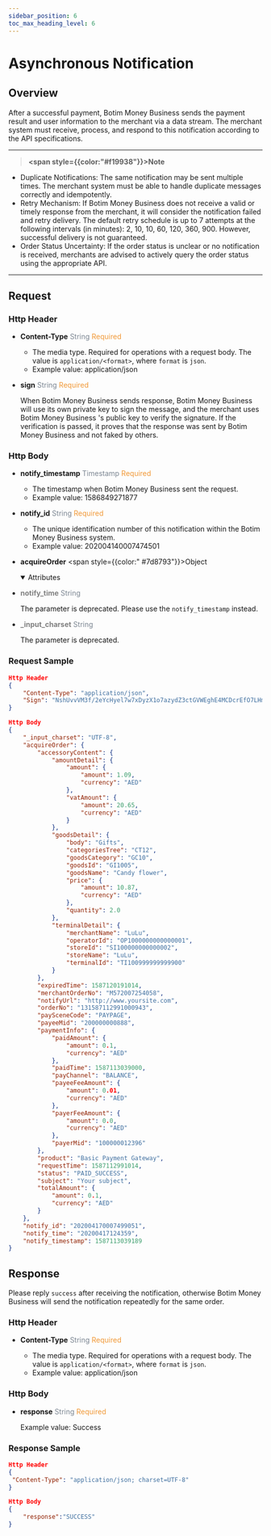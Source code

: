 ```yaml
---
sidebar_position: 6
toc_max_heading_level: 6
---
```




# Asynchronous Notification
## Overview

After a successful payment, Botim Money Business sends the payment result and user information to the merchant via a data stream. The merchant system must receive, process, and respond to this notification according to the API specifications.

---

> **<span style={{color:"#f19938"}}>Note</span>**

  - Duplicate Notifications: The same notification may be sent multiple times. The merchant system must be able to handle duplicate messages correctly and idempotently.
  - Retry Mechanism: If Botim Money Business does not receive a valid or timely response from the merchant, it will consider the notification failed and retry delivery. The default retry schedule is up to 7 attempts at the following intervals (in minutes): 2, 10, 10, 60, 120, 360, 900. However, successful delivery is not guaranteed.
  - Order Status Uncertainty: If the order status is unclear or no notification is received, merchants are advised to actively query the order status using the appropriate API.

---

## Request

### Http Header

- **Content-Type**  <font color = '#7d8793'>String</font>  <font color = '#f19938'>Required</font>

  - The media type. Required for operations with a request body. The value is `application/<format>`, where `format` is `json`.
  - Example value: application/json

- **sign**   <font color = ' #7d8793'>String</font>   <font color = '#f19938'>Required</font>

  When Botim Money Business sends response, Botim Money Business will use its own private key to sign the message, and the merchant uses Botim Money Business 's public key to verify the signature. If the verification is passed, it proves that the response was sent by Botim Money Business and not faked by others.

### Http Body

- **notify_timestamp**  <font color = ' #7d8793'>Timestamp</font>  <font color = '#f19938'>Required</font>
  - The timestamp when Botim Money Business sent the request.
  - Example value: 1586849271877

- **notify_id**  <font color = ' #7d8793'>String</font>  <font color = '#f19938'>Required</font>
  - The unique identification number of this notification within the Botim Money Business system.
  - Example value: 202004140007474501

- **acquireOrder** <span style={{color:" #7d8793"}}>Object</span>

    <details open={true}>
    <summary>Attributes</summary>
      <AcquireOrder />
    </details>

- <font color = 'grey'>**notify_time**</font>  <font color = ' #7d8793'>String</font>  

  The parameter is deprecated. Please use the `notify_timestamp` instead.

- <font color = 'grey'>**_input_charset**</font>  <font color = ' #7d8793'>String</font>  

  The parameter is deprecated. 

### Request Sample

```json
Http Header
{
    "Content-Type": "application/json",
  	"Sign": "NshUvvVM3f/2eYcHyel7w7xDyzX1o7azydZ3ctGVWEghE4MCDcrEfO7LHmuDCQO4tqLwXwIv4pJfPH37X/o4V8q9QaE+gcPPvzO2xlT/Fksocd+gBoBWGz6SaEmD3eKQ7J9SU3+sKLOre9BomzJ5CuzsFAbBrZVw1+0MiwE3NTJvKEL3CW6LhHj2/1bnFMrQeBXP0z2LoqqODORG5Sgy8W9EPlMityjGOtPGMPj6iOK6il1KIeGRBW1wBeP0ZP/n8hwsob/fLygJ8UhB/kOAICXRrA+uo2Z4JJXhuX9P+C0BufPWHIdwq7ZdAvcxmSXFjtwIHuY9JFNWdTBZhxNw3g=="
}

Http Body
{
    "_input_charset": "UTF-8",
    "acquireOrder": {
        "accessoryContent": {
            "amountDetail": {
                "amount": {
                    "amount": 1.09,
                    "currency": "AED"
                },
                "vatAmount": {
                    "amount": 20.65,
                    "currency": "AED"
                }
            },
            "goodsDetail": {
                "body": "Gifts",
                "categoriesTree": "CT12",
                "goodsCategory": "GC10",
                "goodsId": "GI1005",
                "goodsName": "Candy flower",
                "price": {
                    "amount": 10.87,
                    "currency": "AED"
                },
                "quantity": 2.0
            },
            "terminalDetail": {
                "merchantName": "LuLu",
                "operatorId": "OP1000000000000001",
                "storeId": "SI100000000000002",
                "storeName": "LuLu",
                "terminalId": "TI100999999999900"
            }
        },
        "expiredTime": 1587120191014,
        "merchantOrderNo": "M572007254058",
        "notifyUrl": "http://www.yoursite.com",
        "orderNo": "131587112991000943",
        "paySceneCode": "PAYPAGE",
        "payeeMid": "200000000888",
        "paymentInfo": {
            "paidAmount": {
                "amount": 0.1,
                "currency": "AED"
            },
            "paidTime": 1587113039000,
            "payChannel": "BALANCE",
            "payeeFeeAmount": {
                "amount": 0.01,
                "currency": "AED"
            },
            "payerFeeAmount": {
                "amount": 0.0,
                "currency": "AED"
            },
            "payerMid": "100000012396"
        },
        "product": "Basic Payment Gateway",
        "requestTime": 1587112991014,
        "status": "PAID_SUCCESS",
        "subject": "Your subject",
        "totalAmount": {
            "amount": 0.1,
            "currency": "AED"
        }
    },
    "notify_id": "202004170007499051",
    "notify_time": "20200417124359",
    "notify_timestamp": 1587113039189
}
```

## Response 

Please reply `success` after receiving the notification, otherwise Botim Money Business will send the notification repeatedly for the same order.

### Http Header

- **Content-Type**    <font color = '#7d8793'>String</font>  <font color = '#f19938'>Required</font>

  - The media type. Required for operations with a request body. The value is `application/<format>`, where `format` is `json`.
  - Example value: application/json

### Http Body

- **response**  <font color = ' #7d8793'>String</font>  <font color = '#f19938'>Required</font>

  Example value: Success

### Response Sample

```json
Http Header
{
 "Content-Type": "application/json; charset=UTF-8" 
}

Http Body
{
    "response":"SUCCESS"
}
```


